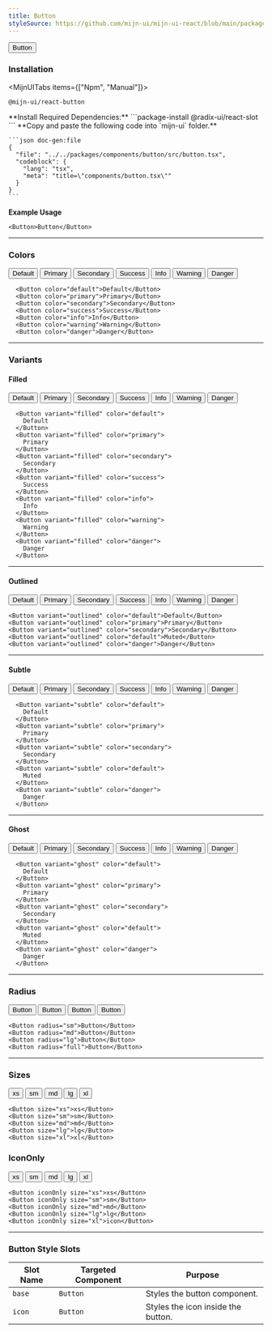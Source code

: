 ```yaml
---
title: Button
styleSource: https://github.com/mijn-ui/mijn-ui-react/blob/main/packages/theme/src/components/button.ts
---
```



<ComponentPreview>
  <Button>Button</Button>
</ComponentPreview>

### Installation

<MijnUITabs items={["Npm", "Manual"]}>
  <MijnUITabsContent value="Npm">
  ```package-install
  @mijn-ui/react-button
  ```
  </MijnUITabsContent>
  <MijnUITabsContent value="Manual">
  <Steps>
<Step>
  **Install Required Dependencies:** 
  ```package-install
  @radix-ui/react-slot
  ```
</Step>

  <Step>
    **Copy and paste the following code into  `mijn-ui` folder.**

    ```json doc-gen:file
    {
      "file": "../../packages/components/button/src/button.tsx",
      "codeblock": {
        "lang": "tsx",
        "meta": "title=\"components/button.tsx\""
      }
    }
    ```
  </Step>
</Steps>
</MijnUITabsContent>
</MijnUITabs>

**Example Usage**

```tsx
<Button>Button</Button>
```

---

### Colors

<ComponentPreview className="flex-col md:flex-row">
  <div className="flex items-center flex-wrap gap-4">
    <Button color="default">Default</Button>
    <Button color="primary">Primary</Button>
    <Button color="secondary">Secondary</Button>
    <Button color="success">Success</Button>
    <Button color="info">Info</Button>
    <Button color="warning">Warning</Button>
    <Button color="danger">Danger</Button>
  </div>
</ComponentPreview>

```tsx
  <Button color="default">Default</Button>
  <Button color="primary">Primary</Button>
  <Button color="secondary">Secondary</Button>
  <Button color="success">Success</Button>
  <Button color="info">Info</Button>
  <Button color="warning">Warning</Button>
  <Button color="danger">Danger</Button>
```

---

### Variants

#### Filled

<ComponentPreview className="flex-col md:flex-row">
  <div className="flex items-center flex-wrap gap-4">
    <Button variant="filled" color="default">
      Default
    </Button>
    <Button variant="filled" color="primary">
      Primary
    </Button>
    <Button variant="filled" color="secondary">
      Secondary
    </Button>
    <Button variant="filled" color="success">
      Success
    </Button>
    <Button variant="filled" color="info">
      Info
    </Button>
    <Button variant="filled" color="warning">
      Warning
    </Button>
    <Button variant="filled" color="danger">
      Danger
    </Button>
  </div>
</ComponentPreview>

```tsx
  <Button variant="filled" color="default">
    Default
  </Button>
  <Button variant="filled" color="primary">
    Primary
  </Button>
  <Button variant="filled" color="secondary">
    Secondary
  </Button>
  <Button variant="filled" color="success">
    Success
  </Button>
  <Button variant="filled" color="info">
    Info
  </Button>
  <Button variant="filled" color="warning">
    Warning
  </Button>
  <Button variant="filled" color="danger">
    Danger
  </Button>
```

---

#### Outlined

<ComponentPreview className="flex-col md:flex-row">
  <div className="flex items-center flex-wrap gap-4">
    <Button variant="outlined" color="default">
      Default
    </Button>
    <Button variant="outlined" color="primary">
      Primary
    </Button>
    <Button variant="outlined" color="secondary">
      Secondary
    </Button>
    <Button variant="outlined" color="success">
      Success
    </Button>
    <Button variant="outlined" color="info">
      Info
    </Button>
    <Button variant="outlined" color="warning">
      Warning
    </Button> 
    <Button variant="outlined" color="danger">
      Danger
    </Button>
  </div>
</ComponentPreview>

```tsx
<Button variant="outlined" color="default">Default</Button>
<Button variant="outlined" color="primary">Primary</Button>
<Button variant="outlined" color="secondary">Secondary</Button>
<Button variant="outlined" color="default">Muted</Button>
<Button variant="outlined" color="danger">Danger</Button>
```

---

#### Subtle

<ComponentPreview className="flex-col md:flex-row">
  <div className="flex items-center flex-wrap gap-4">
    <Button variant="subtle" color="default">
      Default
    </Button>
    <Button variant="subtle" color="primary">
      Primary
    </Button>
    <Button variant="subtle" color="secondary">
      Secondary
    </Button>
    <Button variant="subtle" color="success">
      Success
    </Button>
    <Button variant="subtle" color="info">
      Info
    </Button>
    <Button variant="subtle" color="warning">
      Warning
    </Button>
    <Button variant="subtle" color="danger">
      Danger
    </Button>
  </div>
</ComponentPreview>

```tsx
  <Button variant="subtle" color="default">
    Default
  </Button>
  <Button variant="subtle" color="primary">
    Primary
  </Button>
  <Button variant="subtle" color="secondary">
    Secondary
  </Button>
  <Button variant="subtle" color="default">
    Muted
  </Button>
  <Button variant="subtle" color="danger">
    Danger
  </Button>
```

---

#### Ghost

<ComponentPreview className="flex-col md:flex-row">
  <div className="flex items-center flex-wrap gap-4">
    <Button variant="ghost" color="default">
      Default
    </Button>
    <Button variant="ghost" color="primary">
      Primary
    </Button>
    <Button variant="ghost" color="secondary">
      Secondary
    </Button>
    <Button variant="ghost" color="success">
      Success
    </Button>
    <Button variant="ghost" color="info">
      Info
    </Button>
    <Button variant="ghost" color="warning">
      Warning
    </Button>
    <Button variant="ghost" color="danger">
      Danger
    </Button>
  </div>
</ComponentPreview>

```tsx
  <Button variant="ghost" color="default">
    Default
  </Button>
  <Button variant="ghost" color="primary">
    Primary
  </Button>
  <Button variant="ghost" color="secondary">
    Secondary
  </Button>
  <Button variant="ghost" color="default">
    Muted
  </Button>
  <Button variant="ghost" color="danger">
    Danger
  </Button>
```

---

### Radius

<ComponentPreview>
  <div className="flex items-center flex-wrap gap-4">
    <Button radius="sm">Button</Button>
    <Button radius="md">Button</Button>
    <Button radius="lg">Button</Button>
    <Button radius="full">Button</Button>
  </div>
</ComponentPreview>

```tsx
<Button radius="sm">Button</Button>
<Button radius="md">Button</Button>
<Button radius="lg">Button</Button>
<Button radius="full">Button</Button>
```

---

### Sizes

<ComponentPreview>
<div className="flex items-end flex-wrap gap-4">
  <Button size="xs">xs</Button>
  <Button size="sm">sm</Button>
  <Button size="md">md</Button>
  <Button size="lg">lg</Button>
  <Button size="xl">xl</Button>
</div>
</ComponentPreview>

```tsx
<Button size="xs">xs</Button>
<Button size="sm">sm</Button>
<Button size="md">md</Button>
<Button size="lg">lg</Button>
<Button size="xl">xl</Button>
```

### IconOnly

<ComponentPreview>
<div className="flex items-end flex-wrap gap-4">
  <Button iconOnly size="xs">xs</Button>
  <Button iconOnly size="sm">sm</Button>
  <Button iconOnly size="md">md</Button>
  <Button iconOnly size="lg">lg</Button>
  <Button iconOnly size="xl">xl</Button>
</div>
</ComponentPreview>

```tsx
<Button iconOnly size="xs">xs</Button>
<Button iconOnly size="sm">sm</Button>
<Button iconOnly size="md">md</Button>
<Button iconOnly size="lg">lg</Button>
<Button iconOnly size="xl">icon</Button>
```

---

### Button Style Slots

| **Slot Name**    | **Targeted Component** | **Purpose**                                      |
|-------------------|------------------------|-------------------------------------------------|
| `base`           | `Button`              | Styles the button component.                    |
| `icon`           | `Button`              | Styles the icon inside the button.              |